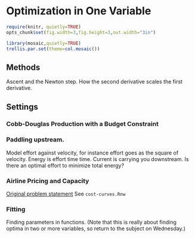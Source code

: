 Optimization in One Variable
========================================================

```r
require(knitr, quietly=TRUE)
opts_chunk$set(fig.width=3,fig.height=3,out.width="3in")
```

```r
library(mosaic,quietly=TRUE)
trellis.par.set(theme=col.mosaic())
```

Methods
--------
Ascent and the Newton step.  How the second derivative scales the first derivative.

Settings
--------
### Cobb-Douglas Production with a Budget Constraint

### Paddling upstream.
Model effort against velocity, for instance effort goes as the square of velocity. Energy is effort time time.  Current is carrying you downstream.  Is there an optimal effort to minimize total energy?

### Airline Pricing and Capacity
[Original problem statement](http://www.macalester.edu/~kaplan/Math135/HTML/cost-curves1.html?access=AC3) See ```cost-curves.Rnw```

### Fitting 
Finding parameters in functions. (Note that this is really about finding optima in two or more variables, so return to the subject on Wednesday.)